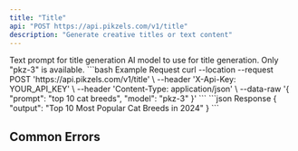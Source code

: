 ```yaml
---
title: "Title"
api: "POST https://api.pikzels.com/v1/title"
description: "Generate creative titles or text content"
---
```



<ParamField body="prompt" type="string" required>
  Text prompt for title generation
</ParamField>

<ParamField body="model" type="string" required>
  AI model to use for title generation. Only "pkz-3" is available.
</ParamField>

<RequestExample>
```bash Example Request
curl --location --request POST 'https://api.pikzels.com/v1/title' \
--header 'X-Api-Key: YOUR_API_KEY' \
--header 'Content-Type: application/json' \
--data-raw '{
  "prompt": "top 10 cat breeds",
  "model": "pkz-3"
}'
```
</RequestExample>

<ResponseExample>
```json Response
{
  "output": "Top 10 Most Popular Cat Breeds in 2024"
}
```
</ResponseExample>

## Common Errors

<CommonErrors />